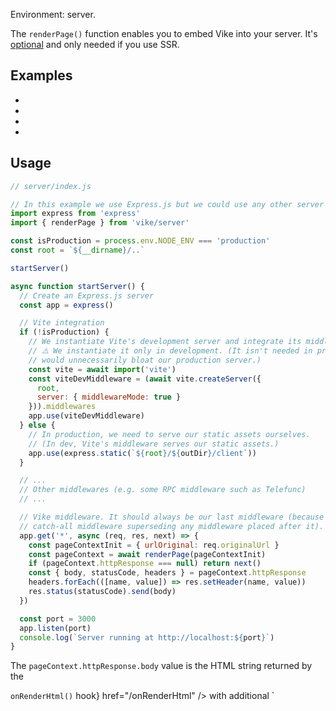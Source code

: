 
Environment: server.

The `renderPage()` function enables you to embed Vike into your server. It's [optional](#optional) and only needed if you use SSR.

<JustAMiddleware />

## Examples

 - <RepoLink text='Express.js' path='/boilerplates/boilerplate-vue/server/index.js' />
 - <RepoLink text='Express.js + TypeScript' path='/boilerplates/boilerplate-vue-ts/server/index.ts' />
 - <Link text="Cloudflare Workers" href="/cloudflare-workers#example" />
 - <Link text="Vercel" href="/vercel#api-route" />


## Usage

```js
// server/index.js

// In this example we use Express.js but we could use any other server framework
import express from 'express'
import { renderPage } from 'vike/server'

const isProduction = process.env.NODE_ENV === 'production'
const root = `${__dirname}/..`

startServer()

async function startServer() {
  // Create an Express.js server
  const app = express()

  // Vite integration
  if (!isProduction) {
    // We instantiate Vite's development server and integrate its middleware to our server.
    // ⚠️ We instantiate it only in development. (It isn't needed in production and it
    // would unnecessarily bloat our production server.)
    const vite = await import('vite')
    const viteDevMiddleware = (await vite.createServer({
      root,
      server: { middlewareMode: true }
    })).middlewares
    app.use(viteDevMiddleware)
  } else {
    // In production, we need to serve our static assets ourselves.
    // (In dev, Vite's middleware serves our static assets.)
    app.use(express.static(`${root}/${outDir}/client`))
  }

  // ...
  // Other middlewares (e.g. some RPC middleware such as Telefunc)
  // ...

  // Vike middleware. It should always be our last middleware (because it's a
  // catch-all middleware superseding any middleware placed after it).
  app.get('*', async (req, res, next) => {
    const pageContextInit = { urlOriginal: req.originalUrl }
    const pageContext = await renderPage(pageContextInit)
    if (pageContext.httpResponse === null) return next()
    const { body, statusCode, headers } = pageContext.httpResponse
    headers.forEach(([name, value]) => res.setHeader(name, value))
    res.status(statusCode).send(body)
  })

  const port = 3000
  app.listen(port)
  console.log(`Server running at http://localhost:${port}`)
}
```

The `pageContext.httpResponse.body` value is the HTML string returned by the
<Link text={<><code>onRenderHtml()</code> hook</>} href="/onRenderHtml" /> with additional `<script>` and `<style>` tags
automatically injected by Vike.

For HTML streams use `httpResponse.pipe()` instead of `pageContext.httpResponse.body`, see <Link href="/stream" />.

The `pageContext.httpResponse` value is `null` if:
   - An error occured while rendering the page and no <Link text="error page" href="/error-page" noBreadcrumb /> is defined.
   - An error occured while rendering the error page.
   - Vike skips certain URLs, such as `/favicon.ico` (because browsers automatically make favicon requests).

The `renderPage()` function doesn't depend on Node.js and you can use `renderPage()` (and therefore embed Vike) anywhere:
 - Any server environment (Express.js, HatTip, Deno, Fastify, Vite's development server, Node.js's HTTP server, ...)
 - Any deployment provider (AWS, Cloudflare Workers, Vercel, ...)

> When modifying your server, you may need to manually restart your server for your changes to take effect. See [#562](https://github.com/vikejs/vike/issues/562).

See also:
 - <Link href="/NODE_ENV" />
 - <Link href="/onRenderHtml" />


## Optional

If you <Link text="pre-render" href="/pre-rendering" /> all your pages then you don't need to use `renderPage()`, because:
 - Vike automatically embeds itself into Vite's development server (`$ vite`/`$ vite dev`) and Vite's preview server (`$ vite preview`).
 - During pre-rendering (`$ vite build`/`$ vike prerender`) Vike automatically renders your pages.

If you use server-side rendering (SSR) and you don't pre-render *all* your pages, then you need a production server and you need to use `renderPage()` to embed Vike into your server.
